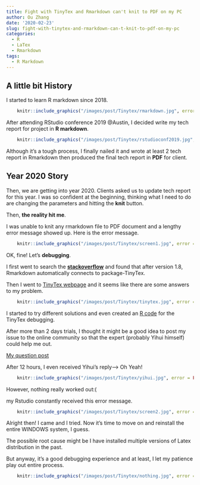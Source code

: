 ```yaml
---
title: Fight with TinyTex and Rmarkdown can't knit to PDF on my PC
author: Ou Zhang
date: '2020-02-23'
slug: fight-with-tinytex-and-rmarkdown-can-t-knit-to-pdf-on-my-pc
categories:
  - R
  - LaTex
  - Rmarkdown
tags:
  - R Markdown
---
```


## A little bit History

I started to learn R markdown since 2018. 

```r

    knitr::include_graphics("/images/post/Tinytex/rmarkdown.jpg", error = FALSE)

```

After attending RStudio conference 2019 @Austin, I decided write my tech report for project in **R markdown**.

```r

    knitr::include_graphics("/images/post/Tinytex/rstudioconf2019.jpg", error = FALSE)

```

Although it's a tough process, I finally nailed it and wrote at least 2 tech report in Rmarkdown then produced the final tech report in **PDF** for client.

## Year 2020 Story

Then, we are getting into year 2020. Clients asked us to update tech report for this year. I was so confident at the beginning, thinking what I need to do are changing the parameters and hitting the **knit** button. 

Then, **the reality hit me**.

I was unable to knit any rmarkdown file to PDF document and a lengthy error message showed up. 
Here is the error message.

```r

    knitr::include_graphics("/images/post/Tinytex/screen1.jpg", error = FALSE)

```

OK, fine! Let's **debugging**.

I first went to search the [**stackoverflow**](https://stackoverflow.com/) and found that after version 1.8, Rmarkdown automatically connects to package-TinyTex. 

Then I went to [TinyTex webpage](https://yihui.org/tinytex/r/) and it seems like there are some answers to my problem.


```r

    knitr::include_graphics("/images/post/Tinytex/tinytex.jpg", error = FALSE)

```
I started to try different solutions and even created an [R code](/R_code/tinytex_install_code.R) for the TinyTex debugging. 

After more than 2 days trials, I thought it might be a good idea to post my issue to the online community so that the expert (probably Yihui himself) could help me out. 

[My question post](https://community.rstudio.com/t/tinytex-isnt-working-and-cant-generate-pdf-file-in-rmarkdown/53916)

After 12 hours, I even received Yihui's reply--> Oh Yeah!

```r

    knitr::include_graphics("/images/post/Tinytex/yihui.jpg", error = FALSE)

```

However, nothing really worked out:( 

my Rstudio constantly received this error message.

```r

    knitr::include_graphics("/images/post/Tinytex/screen2.jpg", error = FALSE)

```

Alright then! I came and I tried. Now it's time to move on and reinstall the entire WINDOWS system, I guess. 

The possible root cause might be I have installed multiple versions of Latex distribution in the past. 

But anyway, it's a good debugging experience and at least, I let my patience play out entire process. 

```r

    knitr::include_graphics("/images/post/Tinytex/nothing.jpg", error = FALSE)

```













